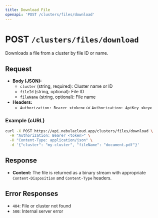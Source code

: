 ```yaml
---
title: Download File
openapi: 'POST /clusters/files/download'
---
```


# POST `/clusters/files/download`

Downloads a file from a cluster by file ID or name.

## Request
- **Body (JSON):**
  - `cluster` (string, required): Cluster name or ID
  - `fileId` (string, optional): File ID
  - `fileName` (string, optional): File name
- **Headers:**
  - `Authorization: Bearer <token>` or `Authorization: ApiKey <key>`

### Example (cURL)
```bash
curl -X POST https://api.nebulacloud.app/clusters/files/download \
  -H "Authorization: Bearer <token>" \
  -H "Content-Type: application/json" \
  -d '{"cluster": "my-cluster", "fileName": "document.pdf"}'
```

## Response
- **Content:** The file is returned as a binary stream with appropriate `Content-Disposition` and `Content-Type` headers.

## Error Responses
- `404`: File or cluster not found
- `500`: Internal server error 